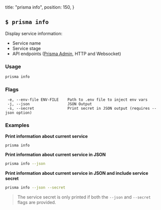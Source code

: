  title: "prisma info",
  position: 150,
}

## `$ prisma info`

Display service information:

- Service name
- Service stage
- API endpoints ([Prisma Admin](el3e), HTTP and Websocket)

### Usage

```bash
prisma info
```

### Flags

```
 -e, --env-file ENV-FILE    Path to .env file to inject env vars
 -j, --json                 JSON Output
 -s, --secret               Print secret in JSON output (requires --json option)
```

### Examples

**Print information about current service**

```bash
prisma info
```

**Print information about current service in JSON**

```bash
prisma info --json
```

**Print information about current service in JSON and include service secret**

```bash
prisma info --json --secret
```

> The service secret is only printed if both the `--json` and `--secret` flags are provided.